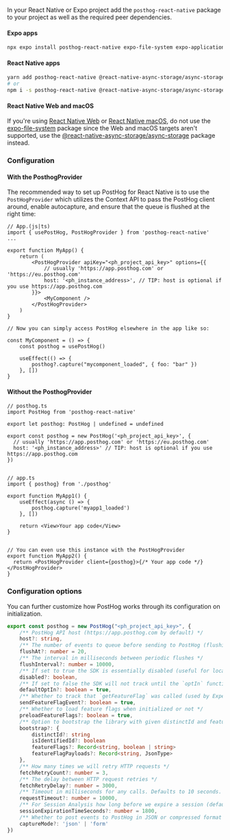 In your React Native or Expo project add the `posthog-react-native` package to your project as well as the required peer dependencies.

#### Expo apps

```sh
npx expo install posthog-react-native expo-file-system expo-application expo-device expo-localization
```

#### React Native apps

```sh
yarn add posthog-react-native @react-native-async-storage/async-storage react-native-device-info
# or
npm i -s posthog-react-native @react-native-async-storage/async-storage react-native-device-info
```

#### React Native Web and macOS

If you're using [React Native Web](https://github.com/necolas/react-native-web) or [React Native macOS](https://github.com/microsoft/react-native-macos), do not use the [expo-file-system](https://github.com/expo/expo/tree/master/packages/expo-file-system) package since the Web and macOS targets aren't supported, use the [@react-native-async-storage/async-storage](https://github.com/react-native-async-storage/async-storage) package instead.

### Configuration

#### With the PosthogProvider

The recommended way to set up PostHog for React Native is to use the `PostHogProvider` which utilizes the Context API to pass the PostHog client around, enable autocapture, and ensure that the queue is flushed at the right time:

```react-native
// App.(js|ts)
import { usePostHog, PostHogProvider } from 'posthog-react-native'
...

export function MyApp() {
    return (
        <PostHogProvider apiKey="<ph_project_api_key>" options={{
            // usually 'https://app.posthog.com' or 'https://eu.posthog.com'
            host: '<ph_instance_address>', // TIP: host is optional if you use https://app.posthog.com
        }}>
            <MyComponent />
        </PostHogProvider>
    )
}

// Now you can simply access PostHog elsewhere in the app like so:

const MyComponent = () => {
    const posthog = usePostHog()

    useEffect(() => {
        posthog?.capture("mycomponent_loaded", { foo: "bar" })
    }, [])
}
```

#### Without the PosthogProvider


```react-native
// posthog.ts
import PostHog from 'posthog-react-native'

export let posthog: PostHog | undefined = undefined

export const posthog = new PostHog('<ph_project_api_key>', {
  // usually 'https://app.posthog.com' or 'https://eu.posthog.com'  
  host: '<ph_instance_address>' // TIP: host is optional if you use https://app.posthog.com
})


// app.ts
import { posthog} from './posthog'

export function MyApp1() {
    useEffect(async () => {
        posthog.capture('myapp1_loaded')
    }, [])

    return <View>Your app code</View>
}


// You can even use this instance with the PostHogProvider
export function MyApp2() {
  return <PostHogProvider client={posthog}>{/* Your app code */}</PostHogProvider>
}
```

### Configuration options

You can further customize how PostHog works through its configuration on initialization.

```ts
export const posthog = new PostHog("<ph_project_api_key>", {
    /** PostHog API host (https://app.posthog.com by default) */
    host?: string,
    /** The number of events to queue before sending to PostHog (flushing) */
    flushAt?: number = 20,
    /** The interval in milliseconds between periodic flushes */
    flushInterval?: number = 10000,
    /** If set to true the SDK is essentially disabled (useful for local environments where you don't want to track anything) */
    disabled?: boolean,
    /** If set to false the SDK will not track until the `optIn` function is called. */
    defaultOptIn?: boolean = true,
    /** Whether to track that `getFeatureFlag` was called (used by Experiments) */
    sendFeatureFlagEvent?: boolean = true,
    /** Whether to load feature flags when initialized or not */
    preloadFeatureFlags?: boolean = true,
    /** Option to bootstrap the library with given distinctId and feature flags */
    bootstrap?: {
        distinctId?: string
        isIdentifiedId?: boolean
        featureFlags?: Record<string, boolean | string>
        featureFlagPayloads?: Record<string, JsonType>
    },
    /** How many times we will retry HTTP requests */
    fetchRetryCount?: number = 3,
    /** The delay between HTTP request retries */
    fetchRetryDelay?: number = 3000,
    /** Timeout in milliseconds for any calls. Defaults to 10 seconds. */
    requestTimeout?: number = 10000,
    /** For Session Analysis how long before we expire a session (defaults to 30 mins) */
    sessionExpirationTimeSeconds?: number = 1800,
    /** Whether to post events to PostHog in JSON or compressed format */
    captureMode?: 'json' | 'form'
})
```
